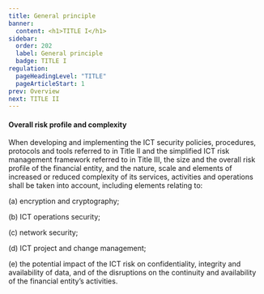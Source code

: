 ```yaml
---
title: General principle
banner:
  content: <h1>TITLE I</h1>
sidebar:
  order: 202
  label: General principle
  badge: TITLE I
regulation:
  pageHeadingLevel: "TITLE"
  pageArticleStart: 1
prev: Overview
next: TITLE II
---
```


<Article number="1" />

#### Overall risk profile and complexity

When developing and implementing the ICT security policies, procedures, protocols and tools referred to in Title II and the simplified ICT risk management framework referred to in Title III, the size and the overall risk profile of the financial entity, and the nature, scale and elements of increased or reduced complexity of its services, activities and operations shall be taken into account, including elements relating to:

(a) encryption and cryptography;

(b) ICT operations security;

(c) network security;

(d) ICT project and change management;

(e) the potential impact of the ICT risk on confidentiality, integrity and availability of data, and of the disruptions on the continuity and availability of the financial entity’s activities.
